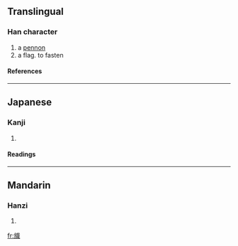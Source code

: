 ==Translingual==
===Han character===
{{Han char|rn=70|rad=方|as=12|sn=16|four=|canj=卜尸卜戈日 (YSYIA)}}
# a [[pennon]]
# a flag. to fasten
====References====
{{Han ref|kx=0485.040|dkj=13694|dj=0847.060|hdz=32184.120|uh=65D8|ud=26072}}
----
==Japanese==
===Kanji===
{{ja-kanji|grade=|rs=方12}}
# {{defn|Japanese}} 
====Readings====
{{ja-readings|on=[[し]] (shi)|kun=}}
----
==Mandarin==
===Hanzi===
{{cmn-hanzi|pin=[[zhì]] ([[zhi4]])|wg=chih<sup>4</sup>}}
# {{defn|Mandarin}}

[[fr:旘]]